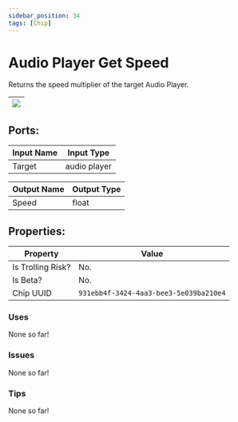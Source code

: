 ```yaml
---
sidebar_position: 34
tags: [Chip]
---
```


# Audio Player Get Speed


Returns the speed multiplier of the target Audio Player.

| ![](https://images-ext-2.discordapp.net/external/MPmIaQzlEPmgGWlgi-WxBBXt0Bjv_zWPkg1y1f_sy3s/https/www.recroomcircuits.com/image/circuit/absolute-value?width=206&height=108) |
|-----|

## Ports:

| Input Name | Input Type |
|-----------|-----------|
| Target | audio player |

| Output Name | Output Type |
|-----------|-----------|
| Speed | float |

## Properties:

| Property  | Value |
|-------------------|-----------|
| Is Trolling Risk? | No. |
| Is Beta? | No. |
| Chip UUID | `931ebb4f-3424-4aa3-bee3-5e039ba210e4` |

### Uses
None so far!

### Issues
None so far!

### Tips
None so far!
